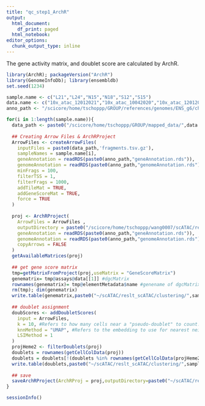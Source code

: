 ```yaml
---
title: "qc_step1_ArchR"
output: 
  html_document:
    df_print: paged
  html_notebook:
editor_options:
  chunk_output_type: inline
---
```


The gene activity matrix, and doublet score are calculated by ArchR.

```r
library(ArchR); packageVersion("ArchR")
library(GenomeInfoDb); library(ensembldb)
set.seed(1234)

sample.name <- c("L21","L24","N15","N18","S12","S15")
data.name <- c("10x_atac_12012021","10x_atac_10042020","10x_atac_12012021","10x_atac_10042020","10x_atac_12012021","10x_atac_12012021")
anno_path <- "/scicore/home/tschoppp/GROUP/references/genomes/ENS_g6/chicken_Gg6_atac_pre/"

```

```r
for(i in 1:length(sample.name)){
  data_path <- paste0("/scicore/home/tschoppp/GROUP/mapped_data/",data.name[i],"/",sample.name[i],"/outs/")
  
  ## Creating Arrow Files & ArchRProject
  ArrowFiles <- createArrowFiles(
    inputFiles = paste0(data_path,'fragments.tsv.gz'), 
    sampleNames = sample.name[i],
    geneAnnotation = readRDS(paste0(anno_path,"geneAnnotation.rds")),
    genomeAnnotation = readRDS(paste0(anno_path,"genomeAnnotation.rds")),
    minFrags = 100,
    filterTSS = 1, 
    filterFrags = 1000, 
    addTileMat = TRUE,
    addGeneScoreMat = TRUE,
    force = TRUE
  )
  
  proj <- ArchRProject(
    ArrowFiles = ArrowFiles , 
    outputDirectory = paste0("/scicore/home/tschoppp/wang0007/scATAC/reslt_scATAC/clustering/",sample.name[i]),
    geneAnnotation = readRDS(paste0(anno_path,"geneAnnotation.rds")),
    genomeAnnotation = readRDS(paste0(anno_path,"genomeAnnotation.rds")),
    copyArrows = FALSE
  )
  getAvailableMatrices(proj)
  
  ## get gene score matrix
  tmp=getMatrixFromProject(proj,useMatrix = "GeneScoreMatrix")
  genematrix= tmp@assays@data[[1]] #dgcMatrix
  rownames(genematrix)= tmp@elementMetadata$name #genename of dgcMatrix
  rm(tmp); dim(genematrix)
  write.table(genematrix,paste0("~/scATAC/reslt_scATAC/clustering/",sample.name[i],"_ArchR_geneActivity.txt"), col.names = TRUE, row.names = TRUE, sep = "\t")
  
  ## doublet assignment
  doubScores <- addDoubletScores(
    input = ArrowFiles,
    k = 10, #Refers to how many cells near a "pseudo-doublet" to count.
    knnMethod = "UMAP", #Refers to the embedding to use for nearest neighbor search with doublet projection.
    LSIMethod = 1
  )
  projHeme2 <- filterDoublets(proj)
  doublets = rownames(getCellColData(proj))
  doublets = doublets[!(doublets %in% rownames(getCellColData(projHeme2)))]
  write.table(doublets,paste0("~/scATAC/reslt_scATAC/clustering/",sample.name[i],"_ArchR_doublets.txt"), col.names = TRUE, row.names = TRUE, sep = "\t")
  
  ## save
  saveArchRProject(ArchRProj = proj,outputDirectory=paste0("~/scATAC/reslt_scATAC/clustering/",sample.name[i]))
}
```

```r
sessionInfo()
```
